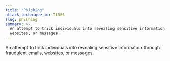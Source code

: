 ```yaml
---
title: "Phishing"
attack_technique_id: T1566
slug: phishing
summary: >-
  An attempt to trick individuals into revealing sensitive information through fraudulent emails,
  websites, or messages.
---
```


An attempt to trick individuals into revealing sensitive information through fraudulent emails, websites, or messages.
